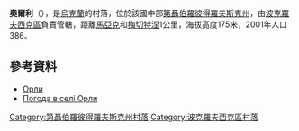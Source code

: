 {{coord|48|1|52|N|36|23|5|E|scale:30000_region:UA|display=title}}



'''奧爾利'''（{{lang-uk|Орли}}），是[[烏克蘭|烏克蘭]]的村落，位於該國中部[[第聶伯羅彼得羅夫斯克州|第聶伯羅彼得羅夫斯克州]]，由[[波克羅夫西克區|波克羅夫西克區]]負責管轄，距離[[馬亞克_(波克羅夫西克區)|馬亞克]]和[[梅切特涅|梅切特涅]]1公里，海拔高度175米，2001年人口386。

==參考資料==
*[http://gska2.rada.gov.ua/pls/z7502/A005?rdat1=29.01.2010&rf7571=6124 Орли]{{dead link|date=2017年12月 |bot=InternetArchiveBot |fix-attempted=yes }}
*[http://weather.in.ua/ua/dnepropetrovskaja/19090 Погода в селі Орли] {{Wayback|url=http://weather.in.ua/ua/dnepropetrovskaja/19090 |date=20160607115351 }}

{{DEFAULTSORT:Орли}}
[[Category:第聶伯羅彼得羅夫斯克州村落|Category:第聶伯羅彼得羅夫斯克州村落]]
[[Category:波克羅夫西克區村落|Category:波克羅夫西克區村落]]


{{Dnipropetrovsk-geo-stub}}